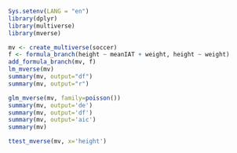 ```r
Sys.setenv(LANG = "en")
library(dplyr)
library(multiverse)
library(mverse)
```

```r
mv <- create_multiverse(soccer)
f <- formula_branch(height ~ meanIAT + weight, height ~ weight)
add_formula_branch(mv, f)
lm_mverse(mv)
summary(mv, output="df")
summary(mv, output="r")
```

```r
glm_mverse(mv, family=poisson())
summary(mv, output='de')
summary(mv, output='df')
summary(mv, output='aic')
summary(mv)
```

``` r
ttest_mverse(mv, x='height')
```

